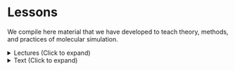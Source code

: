 
# Lessons
We compile here material that we have developed to teach theory, methods, and practices of molecular simulation.

<details>
    <summary>Lectures (Click to expand)</summary>
Powerpoint lectures developed when teaching CE 525 Molecular Simulation, dating from 2000 with very few updates since. 

The pdf files are more likely to preserve the format and fonts of the original content; the original Powerpoint files are provided to allow users to edit and update the content. A zip archive of all pdf and ppt files is included at the bottom.

1. Introduction [pdf]("/lessons/lectures/Lecture1.ppt.pdf") [ppt](/lessons/lectures/Lecture1.ppt)
1. Physical quantities, hard-sphere MD [pdf]("/lessons/lectures/Lecture2.ppt.pdf") [ppt](/lessons/lectures/Lecture2.ppt)
1. Common elements of a molecular simulation [pdf]("/lessons/lectures/Lecture3.ppt.pdf") [ppt](/lessons/lectures/Lecture3.ppt)
1. Statistical mechanics [pdf]("/lessons/lectures/Lecture6.ppt.pdf") [ppt](/lessons/lectures/Lecture6.ppt)
1. Monte Carlo integration and importance sampling [pdf]("/lessons/lectures/Lecture7.ppt.pdf") [ppt](/lessons/lectures/Lecture7.ppt)
1. Markov processes [pdf]("/lessons/lectures/Lecture8.ppt.pdf") [ppt](/lessons/lectures/Lecture8.ppt)
1. Monte Carlo simulation [pdf]("/lessons/lectures/Lecture9.ppt.pdf") [ppt](/lessons/lectures/Lecture9.ppt)
1. Simple biasing methods [pdf]("/lessons/lectures/Lecture10.ppt.pdf") [ppt](/lessons/lectures/Lecture10.ppt)
1. Molecular dynamics simulation [pdf]("/lessons/lectures/Lecture11.ppt.pdf") [ppt](/lessons/lectures/Lecture11.ppt)
1. Dynamical properties [pdf]("/lessons/lectures/Lecture12.ppt.pdf") [ppt](/lessons/lectures/Lecture12.ppt)
1. Molecular dynamics in other ensembles [pdf]("/lessons/lectures/Lecture13.ppt.pdf") [ppt](/lessons/lectures/Lecture13.ppt)
1. Molecular models [pdf]("/lessons/lectures/Lecture14.ppt.pdf") [ppt](/lessons/lectures/Lecture14.ppt)
1. Long-range forces and Ewald sums [pdf]("/lessons/lectures/Lecture15.ppt.pdf") [ppt](/lessons/lectures/Lecture15.ppt)
1. Dielectrics and reaction field method [pdf]("/lessons/lectures/Lecture16.ppt.pdf") [ppt](/lessons/lectures/Lecture16.ppt)
1. Beyond atoms: Simulating molecules [pdf]("/lessons/lectures/Lecture17.ppt.pdf") [ppt](/lessons/lectures/Lecture17.ppt)
1. Free-energy calculations: Basics [pdf]("/lessons/lectures/Lecture18.ppt.pdf") [ppt](/lessons/lectures/Lecture18.ppt)
1. Free-energy calculations: Distribution functions, precision, and accuracy  [pdf]("/lessons/lectures/Lecture19.ppt.pdf") [ppt](/lessons/lectures/Lecture19.ppt)
1. Phase equilibria [pdf]("/lessons/lectures/Lecture20.ppt.pdf") [ppt](/lessons/lectures/Lecture20.ppt)
1. Histogram reweighting methods [pdf]("/lessons/lectures/Lecture21.ppt.pdf") [ppt](/lessons/lectures/Lecture21.ppt)
1. Chain-molecule sampling techniques [pdf]("/lessons/lectures/Lecture22.ppt.pdf") [ppt](/lessons/lectures/Lecture22.ppt)
1. Symmetric MD integrators [pdf]("/lessons/lectures/Lecture23.ppt.pdf") [ppt](/lessons/lectures/Lecture23.ppt)
1. Non-equilibrium molecular dynamics [pdf]("/lessons/lectures/Lecture24.ppt.pdf") [ppt](/lessons/lectures/Lecture24.ppt)
1. Efficiencies and parallel methods [pdf]("/lessons/lectures/Lecture25.ppt.pdf") [ppt](/lessons/lectures/Lecture25.ppt)
    
[Archive of lectures 1-8](/lessons/lectures/LectureFiles1.zip)
    
[Archive of lectures 9-15](/lessons/lectures/LectureFiles1.zip)
    
[Archive of lectures 16-23](/lessons/lectures/LectureFiles1.zip)

Note that lecture numbering used in presentation files does not match the numbering used here.
    
</details>

<details>
    <summary>Text (Click to expand)</summary>

coming soon

</details>
